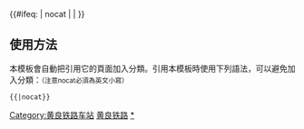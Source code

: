 {{鐵道路線|
| 模板名稱 = 黄良铁路
| 名稱 = [[黄良铁路]]
| 代表色 = 
| Logo = [[File:China_Railways.svg|17px]]
| 背景顏色 = #FFFFFF
| 車站列表 = [[黄村站 (北京市)|黄村]] - [[全红站|全红]] - [[良乡站|良乡]]
}}
<includeonly>{{#ifeq: {{{1}}} | nocat | <!--空--> | [[Category:黄良铁路车站]] }}</includeonly><noinclude>

==使用方法==
本模板會自動把引用它的頁面加入分類。引用本模板時使用下列語法，可以避免加入分類：<small>（注意nocat必須為英文小寫）</small>
 <nowiki>{{</nowiki>{{PAGENAME}}<nowiki>|nocat}}</nowiki>
[[Category:中國鐵路路線模板|黄良铁路]]
[[Category:黄良铁路车站|*]]
</noinclude>